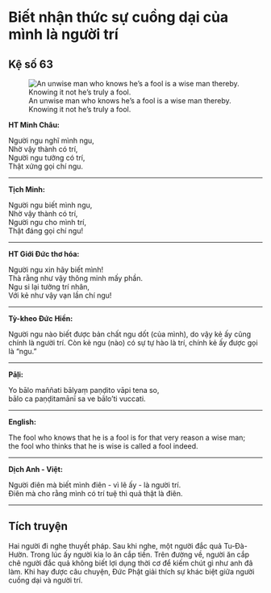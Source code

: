# Biết nhận thức sự cuồng dại của mình là người trí {- #biet-nhan-thuc-su-cuong-dai-cua-minh-la-nguoi-tri}

## Kệ số 63 {- #ke-so-63}

![An unwise man who knows he’s a fool is a wise man thereby. Knowing it not he’s truly a fool.](images/kinh-phap-cu-ke-so-63-dhammapada-verse-63.jpg){fig-align="center" .lightbox}

**HT Minh Châu:**

Người ngu nghĩ mình ngu,  
Nhờ vậy thành có trí,  
Người ngu tưởng có trí,  
Thật xứng gọi chí ngu.  

<hr class="divider">

**Tịch Minh:**

Người ngu biết mình ngu,  
Nhờ vậy thành có trí,  
Người ngu cho mình trí,  
Thật đáng gọi chí ngu!  

<hr class="divider">

**HT Giới Đức thơ hóa:**

Người ngu xin hãy biết mình!  
Thà rằng như vậy thông minh mấy phần.  
Ngu si lại tưởng trí nhân,  
Với kẻ như vậy vạn lần chí ngu!  

<hr class="divider">

**Tỳ-kheo Đức Hiền:**

Người ngu nào biết được bản chất ngu dốt (của mình), do vậy kẻ ấy cũng chính là người trí. Còn kẻ ngu (nào) có sự tự hào là trí, chính kẻ ấy được gọi là “ngu.”

<hr class="divider">

**Pāḷi:**

Yo bālo maññati bālyaṃ paṇḍito vāpi tena so,  
bālo ca paṇḍitamānī sa ve bālo’ti vuccati.  

<hr class="divider">

**English:**

The fool who knows that he is a fool is for that very reason a wise man;  
the fool who thinks that he is wise is called a fool indeed.  

<hr class="divider">

**Dịch Anh - Việt:**

Người điên mà biết mình điên - vì lẽ ấy - là người trí.  
Ðiên mà cho rằng mình có trí tuệ thì quả thật là điên.  

<hr class="divider">

## Tích truyện {- #tich-truyen}

Hai người đi nghe thuyết pháp. Sau khi nghe, một người đắc quả Tu-Ðà-Hườn. Trong lúc ấy người kia lo ăn cắp tiền. Trên đường về, người ăn cắp chê người đắc quả không biết lợi dụng thời cơ để kiếm chút gì như anh đã làm. Khi hay được câu chuyện, Ðức Phật giải thích sự khác biệt giữa người cuồng dại và người trí.
